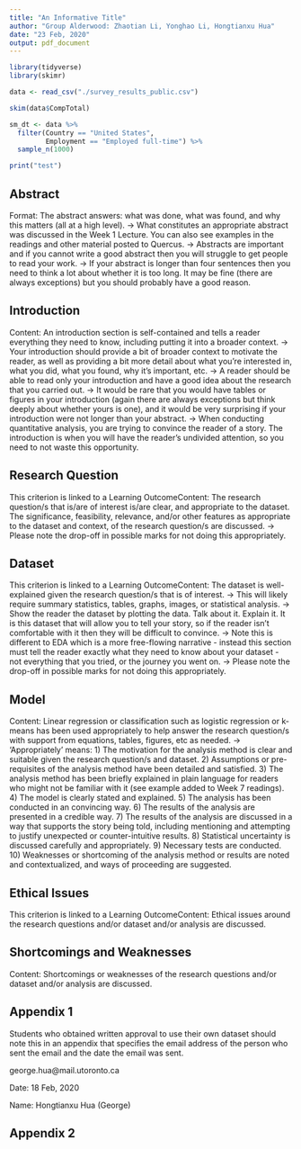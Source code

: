```yaml
---
title: "An Informative Title"
author: "Group Alderwood: Zhaotian Li, Yonghao Li, Hongtianxu Hua"
date: "23 Feb, 2020"
output: pdf_document
---
```


```r

library(tidyverse)
library(skimr)

data <- read_csv("./survey_results_public.csv")

skim(data$CompTotal)

sm_dt <- data %>%
  filter(Country == "United States",
         Employment == "Employed full-time") %>%
  sample_n(1000)

print("test")

```

## Abstract

Format: The abstract answers: what was done, what was found, and why this matters (all at a high level).
-> What constitutes an appropriate abstract was discussed in the Week 1 Lecture. You can also see examples in the readings and other material posted to Quercus.
-> Abstracts are important and if you cannot write a good abstract then you will struggle to get people to read your work.
-> If your abstract is longer than four sentences then you need to think a lot about whether it is too long. It may be fine (there are always exceptions) but you should probably have a good reason.

## Introduction

Content: An introduction section is self-contained and tells a reader everything they need to know, including putting it into a broader context.
-> Your introduction should provide a bit of broader context to motivate the reader, as well as providing a bit more detail about what you're interested in, what you did, what you found, why it's important, etc.
-> A reader should be able to read only your introduction and have a good idea about the research that you carried out.
-> It would be rare that you would have tables or figures in your introduction (again there are always exceptions but think deeply about whether yours is one), and it would be very surprising if your introduction were not longer than your abstract.
-> When conducting quantitative analysis, you are trying to convince the reader of a story. The introduction is when you will have the reader's undivided attention, so you need to not waste this opportunity.

## Research Question

This criterion is linked to a Learning OutcomeContent: The research question/s that is/are of interest is/are clear, and appropriate to the dataset. The significance, feasibility, relevance, and/or other features as appropriate to the dataset and context, of the research question/s are discussed.
-> Please note the drop-off in possible marks for not doing this appropriately.

## Dataset

This criterion is linked to a Learning OutcomeContent: The dataset is well-explained given the research question/s that is of interest.
-> This will likely require summary statistics, tables, graphs, images, or statistical analysis.
-> Show the reader the dataset by plotting the data. Talk about it. Explain it. It is this dataset that will allow you to tell your story, so if the reader isn't comfortable with it then they will be difficult to convince.
-> Note this is different to EDA which is a more free-flowing narrative - instead this section must tell the reader exactly what they need to know about your dataset - not everything that you tried, or the journey you went on.
-> Please note the drop-off in possible marks for not doing this appropriately.

## Model

Content: Linear regression or classification such as logistic regression or k-means has been used appropriately to help answer the research question/s with support from equations, tables, figures, etc as needed.
-> 'Appropriately' means:
1) The motivation for the analysis method is clear and suitable given the research question/s and dataset.
2) Assumptions or pre-requisites of the analysis method have been detailed and satisfied.
3) The analysis method has been briefly explained in plain language for readers who might not be familiar with it (see example added to Week 7 readings).
4) The model is clearly stated and explained.
5) The analysis has been conducted in an convincing way.
6) The results of the analysis are presented in a credible way.
7) The results of the analysis are discussed in a way that supports the story being told, including mentioning and attempting to justify unexpected or counter-intuitive results.
8) Statistical uncertainty is discussed carefully and appropriately.
9) Necessary tests are conducted.
10) Weaknesses or shortcoming of the analysis method or results are noted and contextualized, and ways of proceeding are suggested.


## Ethical Issues

This criterion is linked to a Learning OutcomeContent: Ethical issues around the research questions and/or dataset and/or analysis are discussed.

## Shortcomings and Weaknesses

Content: Shortcomings or weaknesses of the research questions and/or dataset and/or analysis are discussed.

\newpage
## Appendix 1

Students who obtained written approval to use their own dataset should note this in an appendix that specifies the email address of the person who sent the email and the date the email was sent.
 
george.hua@mail.utoronto.ca

Date: 18 Feb, 2020

Name: Hongtianxu Hua (George)

\newpage
## Appendix 2